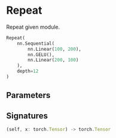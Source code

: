
# Repeat

Repeat given module.

```python copy
Repeat(
    nn.Sequential(
        nn.Linear(100, 200),
        nn.GELU(),
        nn.Linear(200, 100)
    ),
    depth=12
)
```

## Parameters


## Signatures
```ts
(self, x: torch.Tensor) -> torch.Tensor
